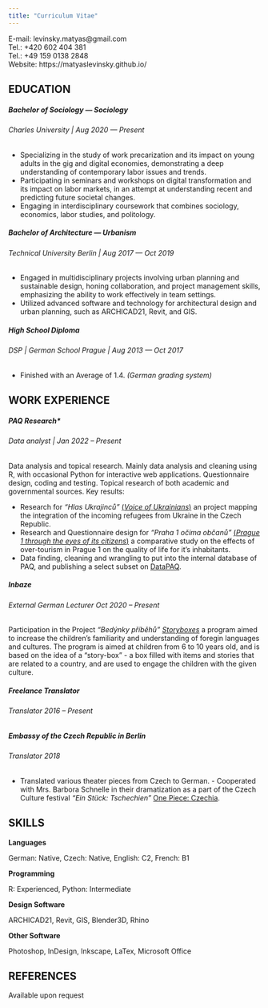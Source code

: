 ```yaml
---
title: "Curriculum Vitae"
---
```


E-mail: levinsky.matyas\@gmail.com <br>
Tel.: +420 602 404 381 <br>
Tel.: +49 159 0138 2848 <br>
Website: https://matyaslevinsky.github.io/

## EDUCATION

##### **Bachelor of Sociology --- Sociology**

###### *Charles University* \| Aug 2020 --- Present

-   Specializing in the study of work precarization and its impact on young adults in the gig and digital economies, demonstrating a deep understanding of contemporary labor issues and trends.
-   Participating in seminars and workshops on digital transformation and its impact on labor markets, in an attempt at understanding recent and predicting future societal changes.
-   Engaging in interdisciplinary coursework that combines sociology, economics, labor studies, and politology.

##### **Bachelor of Architecture --- Urbanism**

###### *Technical University Berlin* \| Aug 2017 --- Oct 2019

-   Engaged in multidisciplinary projects involving urban planning and sustainable design, honing collaboration, and project management skills, emphasizing the ability to work effectively in team settings.
-   Utilized advanced software and technology for architectural design and urban planning, such as ARCHICAD21, Revit, and GIS.

##### **High School Diploma**

###### *DSP* \| *German School Prague* \| Aug 2013 --- Oct 2017

-   Finished with an Average of 1.4. *(German grading system)*

## WORK EXPERIENCE

##### **PAQ Research**\*

###### *Data analyst* \| Jan 2022 -- Present

Data analysis and topical research. Mainly data analysis and cleaning using R, with occasional Python for interactive web applications. Questionnaire design, coding and testing. Topical research of both academic and governmental sources. Key results:

-   Research for *"Hlas Ukrajinců"* [(*Voice of Ukrainians*)](https://www.paqresearch.cz/post/voice-of-ukrainians-education-housing-employment-poverty-mental-health/) an project mapping the integration of the incoming refugees from Ukraine in the Czech Republic.
-   Research and Questionnaire design for *"Praha 1 očima občanů"* [(*Prague 1 through the eyes of its citizens*)](https://www.paqresearch.cz/post/praha1/) a comparative study on the effects of over-tourism in Prague 1 on the quality of life for it's inhabitants.
-   Data finding, cleaning and wrangling to put into the internal database of PAQ, and publishing a select subset on [DataPAQ](https://www.datapaq.cz/).

##### **Inbaze**

###### *External German Lecturer* Oct 2020 -- Present

Participation in the Project *"Bedýnky příběhů"* [*Storyboxes*](https://inbaze.cz/produkt/bedynka-pribehu-z-nemecka/) a program aimed to increase the children's familiarity and understanding of foregin languages and cultures. The program is aimed at children from 6 to 10 years old, and is based on the idea of a "story-box" - a box filled with items and stories that are related to a country, and are used to engage the children with the given culture.

##### **Freelance Translator**

###### *Translator* 2016 -- Present

##### **Embassy of the Czech Republic in Berlin**

###### *Translator* 2018

-   Translated various theater pieces from Czech to German. - Cooperated with Mrs. Barbora Schnelle in their dramatization as a part of the Czech Culture festival *“Ein Stück: Tschechien”* [One Piece: Czechia](https://www.drama-panorama.com/en/event/ein-stuck-tschechien-new-czech-drama-2018/).

## SKILLS

**Languages**

German: Native, Czech: Native, English: C2, French: B1

**Programming**

R: Experienced, Python: Intermediate

**Design Software**

ARCHICAD21, Revit, GIS, Blender3D, Rhino

**Other Software**

Photoshop, InDesign, Inkscape, LaTex, Microsoft Office

## REFERENCES

Available upon request
